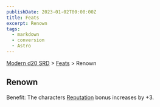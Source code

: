 ```yaml
---
publishDate: 2023-01-02T00:00:00Z
title: Feats
excerpt: Renown
tags:
  - markdown
  - conversion
  - Astro
---
```


[Modern d20 SRD](/#modernD20) > [Feats](modern-d20-srd-feats-index) > Renown

## Renown

Benefit: The characters [Reputation](modern-d20-srd-reputation-index) bonus increases by +3.
